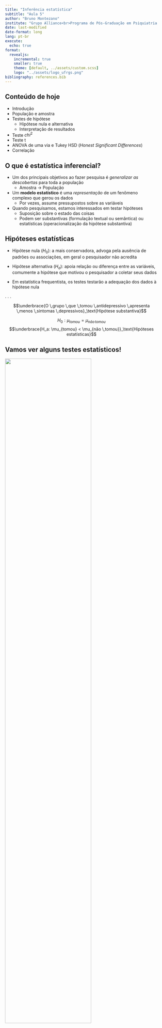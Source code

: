 ```yaml
---
title: "Inferência estatística"
subtitle: "Aula 5"
author: "Bruno Montezano"
institute: "Grupo Alliance<br>Programa de Pós-Graduação em Psiquiatria e Ciências do Comportamento<br>Universidade Federal do Rio Grande do Sul"
date: last-modified
date-format: long
lang: pt-br
execute:
  echo: true
format:
  revealjs:
    incremental: true
    smaller: true
    theme: [default, ../assets/custom.scss]
    logo: "../assets/logo_ufrgs.png"
bibliography: references.bib
---
```


## Conteúdo de hoje

- Introdução
- População e amostra
- Testes de hipótese
  - Hipótese nula e alternativa
  - Interpretação de resultados
- Teste $chi^2$
- Teste t
- ANOVA de uma via e Tukey HSD (*Honest Significant Differences*)
- Correlação

## O que é estatística inferencial?

* Um dos principais objetivos ao fazer pesquisa é *generalizar as descobertas* para
toda a população
  - Amostra $\rightarrow$ População
  
* Um **modelo estatístico** é uma *representação* de um fenômeno complexo que gerou
os dados
  - Por vezes, assume pressupostos sobre as variáveis

* Quando pesquisamos, estamos interessados em testar hipóteses
  - Suposição sobre o estado das coisas
  - Podem ser substantivas (formulação textual ou semântica)
  ou estatísticas (operacionalização da hipótese substantiva)

## Hipóteses estatísticas

* Hipótese nula ($H_0$): a mais conservadora, advoga pela ausência de padrões ou associações, em geral o pesquisador não acredita

* Hipótese alternativa ($H_a$): apoia relação ou diferença entre as variáveis,
comumente a hipótese que motivou o pesquisador a coletar seus dados

* Em estatística frequentista, os testes testarão a adequação dos dados à
hipótese nula

. . .

$$\underbrace{O \,grupo \,que \,tomou \,antidepressivo \,apresenta \,menos \,sintomas \,depressivos}_\text{Hipótese  substantiva}$$

$$H_0: \mu_{tomou} = \mu_{não \,tomou}$$
$$\underbrace{H_a: \mu_{tomou} < \mu_{não \,tomou}}_\text{Hipóteses estatísticas}$$

## Vamos ver alguns testes estatísticos!

![](../assets/meme_hipotese.jpg){fig-align="center" width=75%}

## Teste qui-quadrado de independência

* Usado para verificar se duas variáveis categóricas são independentes 

* Pressupostos:
  - Os dados são aleatórios e representativos da população
  - As variáveis analisadas são categóricas

* Algumas hipóteses de pesquisa a serem respondidas pelo teste $\chi^2$:
  - Verificar se sexo e escolha do curso de graduação são independentes
  - Testar se classe social e reprovação na escola são independentes
  - Avaliar se obesidade e morte por COVID-19 são independentes
  
## Exemplo de teste $\chi^2$ no R

::: columns
::: {.column width="50%"}
```r
library(dados)
library(janitor)

# Criar uma tabulação cruzada
# entre espécie e ilha
pinguins |> 
  tabyl(especie, ilha)

# Rodar um teste qui-quadrado de independência
chisq.test(pinguins$especie, pinguins$ilha)
```
:::

::: {.column width="50%"}
```r
library(ggplot2)

ggplot(pinguins,
       aes(x = especie, fill = ilha)) +
  geom_bar(position = "fill") +
  labs(x = "Espécie",
       y = "Proporção",
       fill = "Ilha") +
  ghibli::scale_fill_ghibli_d("PonyoMedium") +
  scale_y_continuous(labels = scales::percent) +
  theme_minimal(base_size = 21,
                base_family = "Charter")
```

:::
:::

## $V$ de Cramer

* Os $p$-valores quase nunca são informativos sobre a relevância dos resultados

* O **tamanho do efeito** é uma medida objetiva e padronizada sobre um efeito
observado

* O tamanho do efeito mais utilizado no teste $\chi^2$ é
o $V$ de Cramer
  - Esta estatística gera valores entre 0 e 1
  - A interpretação se baseia nos graus de liberdade

. . .

::: columns
::: {.column width="50%"}
| Graus de liberdade | Pequeno | Médio | Grande |
|--------------------|---------|-------|--------|
| 1                  | 0,1     | 0,3   | 0,5    |
| 2                  | 0,07    | 0,21  | 0,35   |
| 3                  | 0,06    | 0,17  | 0,29   |
| 4                  | 0,05    | 0,15  | 0,25   |
:::

::: {.column width="50%"}
```r
effectsize::cramers_v(pinguins$especie,
                      pinguins$ilha,
                      alternative = "two.sided",
                      ci = 0.95)
```
:::

:::
  

## Teste t

* Frequentemente usado para testar hipóteses sobre diferenças entre até duas médias

* Pressupostos:
  - Dados aleatórios e representativos da população
  - Variável dependente contínua
  - Resíduos do modelo são normalmente distribuídos
  
* Exemplos de uso do teste t:
  - Verificar se o peso médio dos bebês da maternidade do HCPA é similar ao
  esperado na população
  - Verificar se as notas do ENEM diferem em estudantes da rede pública e privada
  de ensino
  - Verificar se o uso de uma medicação diminuiu os sintomas ansiosos dos pacientes
  psiquiátricos após um mês
  
## Exemplo de teste t de duas amostras

Vamos supor que queremos verificar se há diferença na massa corporal dos pinguins
machos e fêmeas nos dados `pinguins` do pacote `dados`.

$$
H_0: \mu_{machos} - \mu_{fêmeas} = 0
$$

$$
H_a: \mu_{machos} - \mu_{fêmeas} \ne 0
$$

$$
\alpha = 0,05
$$

```r
#| echo: false
#| out-width: 100%
#| fig-align: "center"
library(dplyr)
pinguins |>
  filter(!is.na(sexo)) |>
  group_by(sexo) |> 
  mutate(sexo = if_else(sexo == "macho", "Macho", "Fêmea"),
         media_massa = mean(massa_corporal)) |>
  ggplot(
    aes(
      x = massa_corporal,
      fill = sexo
    )) +
      geom_histogram(alpha = 0.65) +
      labs(x = "Massa corporal",
           y = "# de pinguins",
           fill = "Sexo") +
      ghibli::scale_fill_ghibli_d("YesterdayMedium", -1) +
      theme_minimal(base_size = 16,
                    base_family = "Charter") +
      geom_vline(aes(xintercept = media_massa, color = sexo), size = 2,
                 show.legend = FALSE) +
      ghibli::scale_colour_ghibli_d("YesterdayMedium", -1)
```


## Teste t no R

```r
pinguins |>
  filter(!is.na(sexo)) |>
  group_by(sexo) |>
  summarise(
    media_massa = mean(massa_corporal, na.rm = TRUE),
    dp_massa = sd(massa_corporal, na.rm = TRUE)
  )

t.test(formula = massa_corporal ~ sexo,
       data = pinguins,
       paired = FALSE,
       conf.level = 0.95)
```

## $d$ de Cohen

* O tamanho do efeito pode ser considerado um indicador da
relevância clínica dos grupos

* O $d$ de Cohen é usado para calcular a distância entre as médias das
distribuições sobrepostas

. . .

::: columns
::: {.column width="50%"}
| $d$ de Cohen | Interpretação |
|--------------|-------------|
| $d < 0,2$    | Irrelevante |
| $d \ge 0,2$  |   Pequeno   |
| $d \ge 0,5$  |   Moderado  |
| $d \ge 0,8$  |    Grande   |
:::

::: {.column width="50%"}
```r
effectsize::cohens_d(massa_corporal ~ sexo,
                     data = pinguins,
                     pooled_sd = FALSE,
                     paired = FALSE,
                     ci = 0.95)
```
:::

:::

## ANOVA de uma via

* A ANOVA (análise da variância) representa um conjunto de procedimentos para verificar
diferenças médias entre vários grupos
  - Basicamente um super teste t
  - Também pode ser entendido como um caso especial de um modelo de regressão
  - Uma das análises mais usadas em Psicologia [@chartier_2008]
  
* Pressupostos:
  - Dados aleatórios e representativos da população
  - Variável dependente é contínua
  - Resíduos normalmente distribuídos
  - Resíduos independentes
  - Variância dos resíduos é constante
  
## Exemplo de ANOVA no R

Vamos novamente verificar a diferença na massa corporal, porém agora
entre as ilhas do Arquipélago Palmer.

::: columns
::: {.column width="40%"}
```r
#| out-width: 100%
#| fig-align: "center"
pinguins |>
  ggplot(aes(x = ilha,
             y = massa_corporal,
             fill = ilha)) +
  geom_boxplot() +
  labs(y = "Massa corporal",
       x = "Ilha") +
  ghibli::scale_fill_ghibli_d(name = "MononokeLight") +
  scale_y_continuous(labels = \(x) paste0(as.character(x), "g")) +
  theme_minimal(base_size = 18,
                base_family = "Charter") +
  theme(legend.position = "none")
```
:::

::: {.column width="60%"}
```r
anova_massa_ilha <- aov(massa_corporal ~ ilha,
                        data = pinguins)

summary(anova_massa_ilha)

TukeyHSD(anova_massa_ilha)
```

:::

:::

## Correlação

* Procedimento usado para verificar relação entre duas variáveis

* Qual coeficiente escolher? Dica de leitura: @khamis_2008

. . .

| Nível de medida | Correlação |
|--------------|-------------|
| Ambas variáveis são intervalares  |   Produto momento de Pearson   |
| Ambas variáveis são ordinais  |   $\rho$ de Spearman ou $\tau$ de Kendall  |

* Na psicometria, correlações tetracóricas ou policóricas são muito comuns

* Como interpretar?
  - Varia de -1 a 1
  
. . .
  
| Valor | Sinal positivo (+) | Sinal negativo (-) |
|-------|--------------------|--------------------|
| 0,1   | Fraca positiva     | Fraca negativa     |
| 0,3   | Moderada positiva  | Moderada negativa  |
| 0,5   | Forte positiva     | Forte negativa     |

## Propriedades da correlação de Pearson

1. Limitado entre -1 e 1, com 0 sendo a ausência de correlação
2. O sinal indica a natureza, e o número, a força
3. A correlação de uma variável com ela mesma é 1
4. É simétrica, ou seja, $r(x, y) = r(y, x)$
5. Adimensional e invariante em transformações lineares
6. Sensível aos *outliers*
7. Não indica causalidade

## Exemplo de correlação em R

::: columns
::: {.column width="50%"}
```r
#| echo: false
#| out-width: 100%
#| fig-align: "center"
pinguins |> 
  ggplot(aes(x = massa_corporal,
             y = comprimento_bico)) +
  geom_point(color = "#00468b99", alpha = 0.8) +
  labs(x = "Massa corporal (em gramas)",
       y = "Comprimento do bico (em mm)") +
  theme_minimal(base_size = 16,
                base_family = "Charter")
```

:::

::: {.column width="50%"}
```r
cor.test(pinguins$massa_corporal,
         pinguins$comprimento_bico,
         method = "pearson",
         conf.level = 0.95)
```

:::

:::

. . .

Parece que nós temos uma correlação forte e positiva entre massa corporal e
comprimento do bico nos pinguins (*r* = 0,59; *p*<0,001).

. . .

Dica de um site divertido: [Guess the Correlation](https://www.guessthecorrelation.com/)

## Alternativas não-paramétricas

* Eventualmente, quando os pressupostos do modelo são violados, a literatura tradicional
indica o uso de testes não-paramétricos com propostas semelhantes

* Outros autores sugerem que sempre testes não-paramétricos sejam usados em resultados
obtidos por processo de avaliação psicológica, com argumento de que os dados têm
nível de medida ordinal

. . .

| Teste paramétrico        | Teste não-paramétrico   |
|--------------------------|-------------------------|
| Teste t de duas amostras | Teste U de Mann-Whitney |
| ANOVA de uma via         | Teste de Kruskal-Wallis |

## Referências

::: {#refs}
:::

## Tarefa de casa

A partir da base dos `pinguins` do pacote `dados`:

1. Calcule a correlação produto momento de Pearson entre o comprimento
do bico e a profundidade do bico dos pinguins. Crie um gráfico de pontos
(dispersão) com `ggplot2` para acompanhar sua análise exploratória.

2. Rode um teste t para verificar a diferença na média do comprimento da
nadadeira entre os pinguins macho e fêmea. Usando as funções `group_by()` e
`summarise()` do pacote `dplyr`, faça um resumo da média e da mediana dos
comprimentos das nadadeiras estratificando pelos grupos.
    - Lembre-se que a base `pinguins` possui dois valores ausentes (`NA`) na coluna
  do `sexo`.

3. Crie um modelo de ANOVA de uma via para verificar se há diferenças na massa
corporal dos pinguins baseado em sua espécie. Caso sim, rode um teste de Tukey
para analisar quais grupos diferenciam entre si.